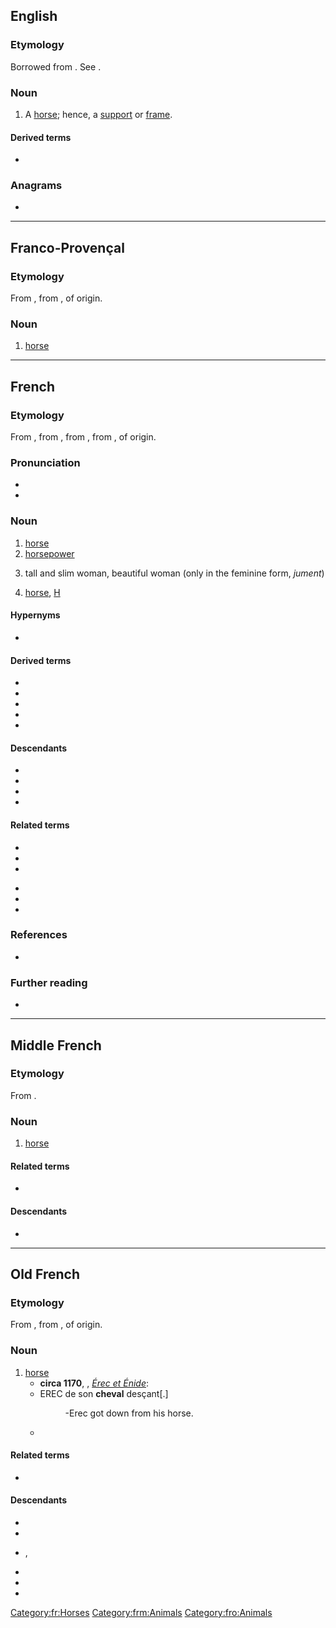 ==English==

===Etymology===
Borrowed from {{bor|en|fr|cheval}}. See {{m|en|cavalcade}}.

===Noun===
{{en-noun|chevaux}}

# {{lb|en|obsolete}} A [[horse]]; hence, a [[support]] or [[frame]].

====Derived terms====
* {{l|en|cheval glass}}

{{Webster 1913}}

===Anagrams===
* {{anagrams|en|chavel}}

----

==Franco-Provençal==

===Etymology===
From {{inh|frp|LL.|caballus||horse}}, from {{inh|frp|la|caballus||pack horse}}, of {{der|frp|cel-gau|-}} origin.

===Noun===
{{head|frp|noun|g=m|plural|chevôx|feminine|èga}}

# [[horse]]

----

==French==
{{wikipedia|lang=fr}}

===Etymology===
From {{inh|fr|frm|cheval}}, from {{inh|fr|fro|cheval}}, from {{inh|fr|LL.|caballus||horse}}, from {{inh|fr|la|caballus||pack horse}}, of {{der|fr|cel-gau|-}} origin.

===Pronunciation===
* {{fr-IPA}}
* {{audio|Fr-un cheval-fr.ogg|audio|lang=fr}}

===Noun===
{{fr-noun|m|chevaux|f=jument}}

# [[horse]]
# [[horsepower]]
# {{lb|fr|slang}} tall and slim woman, beautiful woman (only in the feminine form, ''jument'')
# {{lb|fr|slang}} [[horse]], [[H]] {{gloss|narcotic}}

====Hypernyms====
* {{l|fr|équidé}}

====Derived terms====
* {{l|fr|à cheval}}
* {{l|fr|cheval d'arçons}}
* {{l|fr|cheval de Troie}}
* {{l|fr|cheval-jupon}}
* {{l|fr|cheval-vapeur}}

====Descendants====
* {{desc|gcr|chouval}}
* {{desc|ht|chwal}}
* {{desc|bor=1|en|cheval}}
* {{desc|bor=1|cab|xuval}}

====Related terms====
{{top2}}
* {{l|fr|cavalier}}
* {{l|fr|chevalin}}
* {{l|fr|chevalier}}
{{mid2}}
* {{l|fr|chevaucher}}
* {{l|fr|équin}}
* {{l|fr|équitation}}
{{bottom}}

===References===
* {{R:TLFi}}

===Further reading===
* {{R:TLFi}}

[[Category:fr:Horses]]

----

==Middle French==

===Etymology===
From {{inh|frm|fro|cheval}}.

===Noun===
{{frm-noun|m|chevaux|pl2=chevaulx}}

# [[horse]]

====Related terms====
* {{l|frm|chevalier}}

====Descendants====
* {{desctree|fr|cheval}}

[[Category:frm:Animals]]

----

==Old French==

===Etymology===
From {{inh|fro|LL.|caballus||horse}}, from {{inh|fro|la|caballus||pack horse}}, of {{der|fro|cel-gau|-}} origin.

===Noun===
{{fro-noun|m}}

# [[horse]]
#* '''circa 1170''', {{w|Chrétien de Troyes}}, ''[[s:fr:Érec et Énide|Érec et Énide]]'':
#* EREC de son '''cheval''' desçant[.]
#*: -Erec got down from his horse.
#* {{quote-book|circa 1170|title=[http://books.google.fr/books?id=yjcTAAAAQAAJ&pg=PA244&dq=Le+Roman+de+Rou+et+des+ducs+de+Normandie,+Volume+2&hl=fr&ei=hd3STa3kNNKGhQe5kZnyCQ&sa=X&oi=book_result&ct=book-preview-link&resnum=3&ved=0CDoQuwUwAg#v=onepage&q&f=false Le Roman de Rou]|author=[[w:Wace|Wace]]|passage=Maint bon '''cheval''' i unt tué|translation=They killed many good horses}}

====Related terms====
* {{l|fro|chevalier}}

====Descendants====
* {{desc|roa-gal|ch'fa}}
* {{desctree|frm|cheval}}
* {{desc|pcd|quéva}}, {{l|pcd|g'va}}
* {{desc|nrf|ch'fa|alts=1}}
* {{desc|roa-tou|chvau}}
* {{desc|wa|tchivå|alts=1}}

[[Category:fro:Animals]]